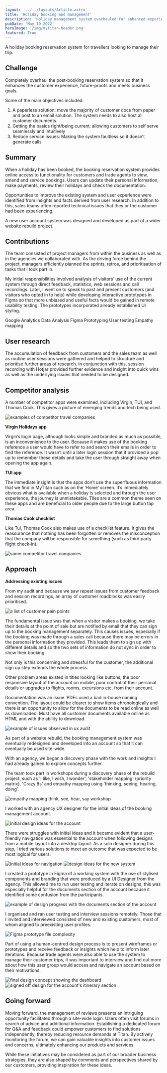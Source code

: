 ```yaml
---
layout: '../../layouts/Article.astro'
title: 'Holiday booking and management'
description: 'Holiday management system overhauled for enhanced experience, paperless solution, self-serve functionality, and reduced service issues'
pubDate: 'May 19 2022'
heroImage: '/img/mytitan-header.png'
featured: True
---
```


A holiday booking reservation system for travellers looking to manage their trip.

## Challenge
Completely overhaul the post-booking reservation system so that it enhances the customer experience, future-proofs and meets business goals.

Some of the main objectives included:

1. A paperless solution: move the majority of customer docs from paper and post to an email solution. The system needs to also host all customer documents.
2. Getting the basics right/being current: allowing customers to self serve seamlessly and intuitively
3. Reduce service issues: Making the system faultless so it doesn’t generate calls

## Summary
When a holiday has been booked, the booking reservation system provides online access to functionality for customers and trade agents to view, amend and service bookings. Users can update their personal information, make payments, review their holidays and check the documentation.

Opportunities to improve the existing system and user experience were identified from insights and facts derived from user research. In addition to this, sales teams often reported technical issues that they or the customer had been experiencing.

A new user account system was designed and developed as part of a wider website rebuild project.

## Contributions
The team consisted of project managers from within the business as well as in the agencies we collaborated with. As the driving force behind the project, managers efficiently planned the sprints, retros, and prioritisation of tasks that I took part in.

My initial responsibilities involved analysis of visitors’ use of the current system through direct feedback, statistics, web sessions and call recordings. Later, I went on to speak to past and present customers (and visitors who opted in to help) while developing interactive prototypes in Figma so that more unbiased and useful facts would be gained in remote usability testing. The prototypes incorporated already established UI styling.

Google Analytics
Data Analysis
Figma Prototyping
User testing
Empathy mapping

## User research
The accumulation of feedback from customers and the sales team as well as routine user sessions were gathered and helped to structure and prioritise further areas of research. In conjunction with this, session recording with Hotjar provided further evidence and insight into quick wins as well as the underlying issues that needed to be designed.

## Competitor analysis
A number of competitor apps were examined, including Virgin, TUI, and Thomas Cook. This gives a picture of emerging trends and tech being used.

![examples of competitor travel companies](/img/my-titan-competitors-1.png)

**Virgin Holidays app**

Virgin’s login page, although looks simple and branded as much as possible, is an inconvenience to the user. Because it makes use of the booking reference a user would have to refer to and search their emails in order to find the reference. It wasn’t until a later login session that it provided a pop up to remember these details and take the user through straight away when opening the app again.

**TUI app**

The immediate insight is that the apps don’t use the superfluous information that we find in MyTitan such as on the ‘Home’ screen. It’s immediately obvious what is available when a holiday is selected and through the user experience, the journey is unmistakable. Tiles are a common theme seen on these apps and are beneficial to older people due to the large button tap area.

**Thomas Cook checklist**

Like Tui, Thomas Cook also makes use of a checklist feature. It gives the reassurance that nothing has been forgotten or removes the misconception that the company will be responsible for something (such as third party flight check-in).

![some competitor travel companies](/img/my-titan-competitors-2.png)

## Approach
**Addressing existing issues**

From my audit and because we saw repeat issues from customer feedback and session recordings, an array of customer roadblocks was easily prioritised.

![a list of customer pain points](/img/my-titan-priorities.png)

The fundamental issue was that when a visitor makes a booking, we take their details at the point of sale but are notified by email that they can sign up to the booking management separately. This causes issues, especially if the booking was made through a sales call because there may be errors in the personal information they provided. This leads them to sign up with different details and so the two sets of information do not sync in order to show their booking.

Not only is this concerning and stressful for the customer, the additional sign up step extends the whole process.

Other problem areas existed in titles looking like buttons, the poor responsive layout of the account on mobile, poor control of their personal details or upgrades to flights, rooms, excursions etc. from their account.

Documentation was an issue. PDFs used a bad in-house naming convention. The layout could be clearer to show items chronologically and there is an opportunity to allow for the documents to be read online as well as downloaded. Must have all customer documents available online as HTML and with the ability to download.

![example of issues observed in ux audit](/img/my-titan-problem-areas.png)

As part of a website rebuild, the booking management system was eventually redesigned and developed into an account so that it can eventually be used site-wide.

With an agency, we began a discovery phase with the work and insights I had already gained to explore concepts further.

The team took part in workshops during a discovery phase of the rebuild project, such as 'I like, I wish, I wonder', 'stakeholder mapping' (priority matrix), 'Crazy 8s' and empathy mapping using 'thinking, seeing, hearing, doing'.

![empathy mapping think, see, hear, say workshop](/img/my-titan-empathy.png)

I worked with an agency UX designer for the initial ideas of the booking management account.

![initial design ideas for the account](/img/my-titan-archives.png)

There were struggles with initial ideas and it became evident that a user-friendly navigation was essential to the account when following designs from a mobile layout into a desktop layout. As a solo designer during this step, I tried various solutions to meet an outcome that was expected to be most logical for users.

![initial ideas for navigation](/img/my-titan-ideas-for-nav.png)
![design ideas for the new system](/img/my-titan-ideas-for-nav-2.png)

I created a prototype in Figma of a working system with the use of stylised components and branding that were produced by a UI Designer from the agency. This allowed me to run user testing and iterate on designs, this was especially helpful for the documents section of the account because it identified some confusion from the participants.

![example of design progress with the documents section of the account](/img/my-titan-documentation.png)

I organised and ran user testing and interview sessions remotely. Those that I invited and interviewed consisted of new and existing customers, most of whom aligned to preexisting user profiles.

![Figma prototype file complexity](/img/my-titan-prototype-wires.png)

Part of using a human-centred design process is to present wireframes or prototypes and receive feedback or insights which help to inform later iterations. Because trade agents were also able to use the system to manage their customer trips, it was important to interview and find out more about how this user group would access and navigate an account based on their motivations.

![final design concept showing the dashboard](/img/my-titan-final-1.png)
![signed off design for the account's itinerary section](/img/my-titan-final-2.png)

## Going forward
Moving forward, the management of reviews presents an intriguing opportunity facilitated through a site-wide login. Users often visit forums in search of advice and additional information. Establishing a dedicated forum for Q&A and feedback could empower customers to find solutions independently, thereby reducing resource demands at Titan. By actively monitoring the forum, we can gain valuable insights into customer issues and concerns, ultimately enhancing our products and services.

While these initiatives may be considered as part of our broader business strategies, they are also shaped by comments and perspectives shared by our customers, providing inspiration for these ideas.